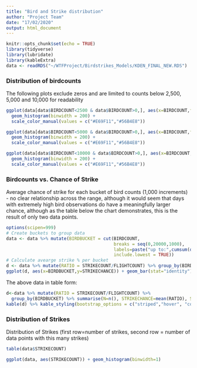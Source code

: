 ```yaml
---
title: "Bird and Strike distribution"
author: "Project Team"
date: "17/02/2020"
output: html_document
---
```


```r
knitr::opts_chunk$set(echo = TRUE)
library(tidyverse)
library(lubridate)
library(kableExtra)
data <- readRDS("~/WTFProject/Birdstrikes_Models/KDEN_FINAL_NEW.RDS")
```

### Distribution of birdcounts
The following plots exclude zeros and are limited to counts below 2,500, 5,000 and 10,000 for readability
```r
ggplot(data[data$BIRDCOUNT<2500 & data$BIRDCOUNT>0,], aes(x=BIRDCOUNT,fill=as.factor(STRIKE))) + 
  geom_histogram(binwidth = 200) + 
  scale_color_manual(values = c("#E69F11","#56B4E8"))

ggplot(data[data$BIRDCOUNT<5000 & data$BIRDCOUNT>0,], aes(x=BIRDCOUNT,fill=as.factor(STRIKE))) + 
  geom_histogram(binwidth = 200) + 
  scale_color_manual(values = c("#E69F11","#56B4E8"))

ggplot(data[data$BIRDCOUNT<10000 & data$BIRDCOUNT>0,], aes(x=BIRDCOUNT,fill=as.factor(STRIKE))) + 
  geom_histogram(binwidth = 200) + 
  scale_color_manual(values = c("#E69F11","#56B4E8"))

```


### Birdcounts vs. Chance of Strike
Average chance of strike for each bucket of bird counts (1,000 increments) - no clear relationship across the range, although it would seem that days with extremely high bird observations do have a meaningfully larger chance, although as the table below the chart demonstrates, this is the result of only two data points.
  
  
```r
options(scipen=999)
# Create buckets to group data
data <- data %>% mutate(BIRDBUCKET = cut(BIRDCOUNT, 
                                         breaks = seq(0,20000,1000), 
                                         labels=paste("up to:",cumsum(diff(seq(0,20000,1000)))),
                                         include.lowest = TRUE))
# Calculate avearge strike % per bucket
d <- data %>% mutate(RATIO = STRIKECOUNT/FLIGHTCOUNT) %>% group_by(BIRDBUCKET) %>% summarise(STRIKECHANCE=mean(RATIO))
ggplot(d, aes(x=BIRDBUCKET,y=STRIKECHANCE)) + geom_bar(stat="identity") + coord_flip()
```

The above data in table form:
```r
d<-data %>% mutate(RATIO = STRIKECOUNT/FLIGHTCOUNT) %>% 
  group_by(BIRDBUCKET) %>% summarise(N=n(), STRIKECHANCE=mean(RATIO), STRIKES=sum(STRIKECOUNT), FLIGHTS = sum(FLIGHTCOUNT))
kable(d) %>% kable_styling(bootstrap_options = c("striped","hover", "condensed"))
```


### Distribution of Strikes
Distribution of Strikes (first row=number of strikes, second row = number of data points with this many strikes)
```r
table(data$STRIKECOUNT)

ggplot(data, aes(STRIKECOUNT)) + geom_histogram(binwidth=1)
```

